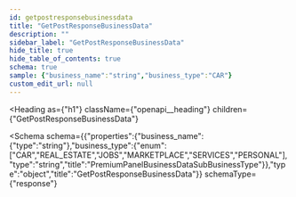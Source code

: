 ```yaml
---
id: getpostresponsebusinessdata
title: "GetPostResponseBusinessData"
description: ""
sidebar_label: "GetPostResponseBusinessData"
hide_title: true
hide_table_of_contents: true
schema: true
sample: {"business_name":"string","business_type":"CAR"}
custom_edit_url: null
---
```



<Heading
  as={"h1"}
  className={"openapi__heading"}
  children={"GetPostResponseBusinessData"}
>
</Heading>





<Schema
  schema={{"properties":{"business_name":{"type":"string"},"business_type":{"enum":["CAR","REAL_ESTATE","JOBS","MARKETPLACE","SERVICES","PERSONAL"],"type":"string","title":"PremiumPanelBusinessDataSubBusinessType"}},"type":"object","title":"GetPostResponseBusinessData"}}
  schemaType={"response"}
>
  
</Schema>
            